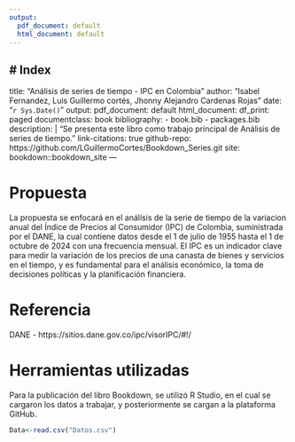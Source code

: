 ```yaml
---
output:
  pdf_document: default
  html_document: default
---
```

# Index
--- 
title: "Análisis de series de tiempo - IPC en Colombia"
author: "Isabel Fernandez, Luis Guillermo cortés, Jhonny Alejandro Cardenas Rojas"
date: "`r Sys.Date()`"
output:
  pdf_document: default
  html_document:
    df_print: paged
documentclass: book
bibliography:
- book.bib
- packages.bib
description: |
  "Se presenta este libro como trabajo principal de Análisis de series de tiempo."
link-citations: true
github-repo: https://github.com/LGuillermoCortes/Bookdown_Series.git
site: bookdown::bookdown_site
---

# **Propuesta**

La propuesta se enfocará en el análisis de la serie de tiempo de la variacion anual del Índice de Precios al Consumidor (IPC) de Colombia, suministrada por el DANE, la cual contiene datos desde el 1 de julio de 1955 hasta el 1 de octubre de 2024 con una frecuencia mensual. El IPC es un indicador clave para medir la variación de los precios de una canasta de bienes y servicios en el tiempo, y es fundamental para el análisis económico, la toma de decisiones políticas y la planificación financiera.

# **Referencia**  
DANE -  https://sitios.dane.gov.co/ipc/visorIPC/#!/

# **Herramientas utilizadas**

Para la publicación del libro Bookdown, se utilizó R Studio, en el cual se cargaron los datos a trabajar, y posteriormente se cargan a la plataforma GitHub.

```r
Data<-read.csv("Datos.csv")
```

